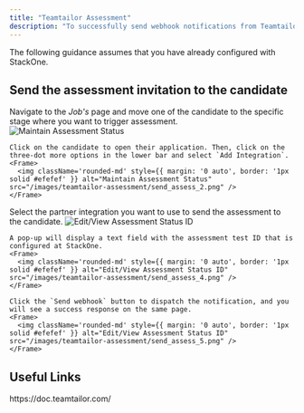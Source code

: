 ```yaml
---
title: "Teamtailor Assessment"
description: "To successfully send webhook notifications from Teamtailor, follow these steps in your Teamtailor account, and complete the necessary actions."
---
```




<Warning>
  The following guidance assumes that you have already configured with StackOne.
</Warning>

## Send the assessment invitation to the candidate

<Steps>
  <Step title="Select Candidate from the Job">
    Navigate to the <i>Job's</i> page and move one of the candidate to the specific stage where you want to trigger assessment.
    <Frame>
      <img className='rounded-md' style={{ margin: '0 auto', border: '1px solid #efefef' }} alt="Maintain Assessment Status" src="/images/teamtailor-assessment/send_assess_1.png" />
    </Frame>

    Click on the candidate to open their application. Then, click on the three-dot more options in the lower bar and select `Add Integration`.
    <Frame>
      <img className='rounded-md' style={{ margin: '0 auto', border: '1px solid #efefef' }} alt="Maintain Assessment Status" src="/images/teamtailor-assessment/send_assess_2.png" />
    </Frame>
  </Step>

  <Step title="To Select & Send the Assessment">
    Select the partner integration you want to use to send the assessment to the candidate.
    <Frame>
      <img className='rounded-md' style={{ margin: '0 auto', border: '1px solid #efefef' }} alt="Edit/View Assessment Status ID" src="/images/teamtailor-assessment/send_assess_3.png" />
    </Frame>

    A pop-up will display a text field with the assessment test ID that is configured at StackOne.
    <Frame>
      <img className='rounded-md' style={{ margin: '0 auto', border: '1px solid #efefef' }} alt="Edit/View Assessment Status ID" src="/images/teamtailor-assessment/send_assess_4.png" />
    </Frame>

    Click the `Send webhook` button to dispatch the notification, and you will see a success response on the same page.
    <Frame>
      <img className='rounded-md' style={{ margin: '0 auto', border: '1px solid #efefef' }} alt="Edit/View Assessment Status ID" src="/images/teamtailor-assessment/send_assess_5.png" />
    </Frame>
  </Step>
</Steps>


<IntegrationFooter />

## Useful Links
<Card title="API Reference" icon="link" href="https://doc.teamtailor.com/">
    https://doc.teamtailor.com/
</Card>